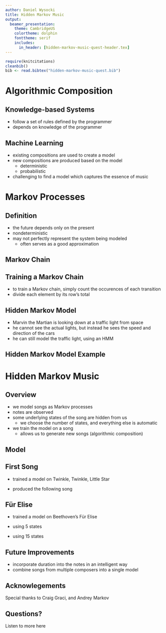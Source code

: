 ```yaml
---
author: Daniel Wysocki
title: Hidden Markov Music
output:
  beamer_presentation:
    theme: CambridgeUS
    colortheme: dolphin
    fonttheme: serif
    includes:
      in_header: [hidden-markov-music-quest-header.tex]
---
```


```r
require(knitcitations)
cleanbib()
bib <- read.bibtex("hidden-markov-music-quest.bib")
```

# Algorithmic Composition

## Knowledge-based Systems

- follow a set of rules defined by the programmer
- depends on knowledge of the programmer

## Machine Learning

- existing compositions are used to create a model
- new compositions are produced based on the model
    - deterministic
    - probabilistic
- challenging to find a model which captures the essence of music


# Markov Processes

## Definition

- the future depends only on the present
- nondeterministic
- may not perfectly represent the system being modeled
    - often serves as a good approximation

## Markov Chain

\begin{figure}
\centering
\markovchain
\end{figure}

## Training a Markov Chain

- to train a Markov chain, simply count the occurences of each transition
- divide each element by its row's total

\begin{figure}
\begin{tabular}{r||c|c|c}
& G & Y & R
\\\hline\hline
G & 45 & 5 & 0
\\\hline
Y & 0 & 25 & 25
\\\hline
R & 30 & 0 & 20
\end{tabular}
$\Rightarrow$
\begin{tabular}{r||c|c|c}
& G & Y & R
\\\hline\hline
G & 0.9 & 0.1 & 0
\\\hline
Y & 0 & 0.5 & 0.5
\\\hline
R & 0.6 & 0 & 0.4
\end{tabular}
\end{figure}


## Hidden Markov Model

- Marvin the Martian is looking down at a traffic light from space
- he cannot see the actual lights, but instead he sees the speed and direction
  of the cars
- he can still model the traffic light, using an HMM


## Hidden Markov Model Example

\begin{figure}
\centering
\hiddenmarkovmodel
\end{figure}


# Hidden Markov Music

## Overview

- we model songs as Markov processes
- notes are observed
- some underlying states of the song are hidden from us
    - we choose the number of states, and everything else is automatic
- we train the model on a song
    - allows us to generate new songs (algorithmic composition)


## Model

\begin{figure}
\centering
\hiddenmarkovmusic
\end{figure}

## First Song

- trained a model on Twinkle, Twinkle, Little Star
  \playsong{twinkle.mp3}

- produced the following song
  \playsong{first-song.mp3}



## Für Elise

- trained a model on Beethoven's Für Elise \playsong{elise.mp3}

- using 5 states \playsong{elise5.mp3}

- using 15 states \playsong{elise15.mp3}

## Future Improvements

- incorporate duration into the notes in an intelligent way
- combine songs from multiple composers into a single model


## Acknowlegements

Special thanks to Craig Graci, and Andrey Markov


## Questions?

Listen to more here
\begin{figure}[b]
  \centering
  \includegraphics[width=0.35\textwidth]{img/qr-music}

  \href{https://dwysocki.github.io/csc466/music.html}
       {https://dwysocki.github.io/csc466/music.html}
\end{figure}
